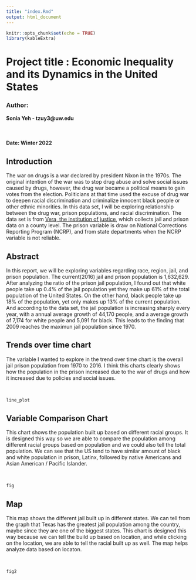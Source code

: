 ```yaml
---
title: "index.Rmd"
output: html_document
---
```


```r
knitr::opts_chunk$set(echo = TRUE)
library(kableExtra)
```

# Project title : Economic Inequality and its Dynamics in the United States

### Author:

**Sonia Yeh - tzuy3@uw.edu**

<br/>

#### Date: Winter 2022


## Introduction
The war on drugs is a war declared by president Nixon in the 1970s. The original intention of the war was to stop drug abuse and solve social issues caused by drugs, however, the drug war became a political means to gain votes from the election. Politicians at that time used the excuse of drug war to deepen racial discrimination and criminalize innocent black people or other ethnic minorities. In this data set, I will be exploring relationship between the drug war, prison populations, and racial discrimination. The data set is from [Vera, the institution of justice](https://github.com/vera-institute), which collects jail and prison data on a county level. The prison variable is draw on  National Corrections Reporting Program (NCRP), and from state departments when the NCRP variable is not reliable. 

## Abstract 
In this report, we will be exploring variables regarding race, region, jail, and prison population. The current(2016) jail and prison population is 1,632,629. After analyzing the ratio of the prison jail population, I found out that white people take up 0.4% of the jail population yet they make up 61% of the total population of the United States. On the other hand, black people take up 18% of the population, yet only makes up 13% of the current population. And according to the data set, the jail population is increasing sharply every year, with a annual average growth of 44,170 people, and a average growth of 7,174 for white people and 5,091 for black. This leads to the finding that 2009 reaches the maximun jail population since 1970. 

## Trends over time chart

The variable I wanted to explore in the trend over time chart is the overall jail prison population from 1970 to 2016. I think this charts clearly shows how the population in the prison increased due to the war of drugs and how it increased due to policies and social issues. 

<br>
```r
line_plot
```

## Variable Comparison Chart

This chart shows the population built up based on different racial groups. It is designed this way so we are able to compare the population among different racial groups based on population and we could also tell the total population. We can see that the US tend to have similar amount of black and white population in prison, Latinx, followed by native Americans and Asian American / Pacific Islander. 

<br>
```r
fig
```

## Map
This map shows the different jail built up in different states. We can tell from the graph that Texas has the greatest jail population among the country, maybe since they are one of the biggest states. This chart is designed this way because we can tell the build up based on location, and while clicking on the location, we are able to tell the racial built up as well. The map helps analyze data based on locaton.


<br>

```r
fig2
```
